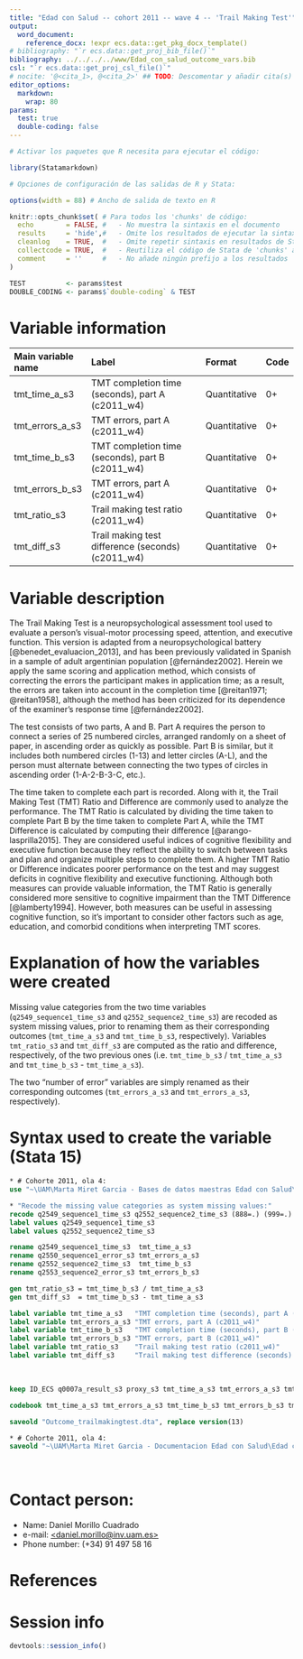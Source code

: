 ```yaml
---
title: "Edad con Salud -- cohort 2011 -- wave 4 -- 'Trail Making Test'"
output:
  word_document:
    reference_docx: !expr ecs.data::get_pkg_docx_template()
# bibliography: "`r ecs.data::get_proj_bib_file()`"
bibliography: ../../../../www/Edad_con_salud_outcome_vars.bib
csl: "`r ecs.data::get_proj_csl_file()`"
# nocite: '@<cita_1>, @<cita_2>' ## TODO: Descomentar y añadir cita(s) o borrar campo
editor_options: 
  markdown:
    wrap: 80
params:
  test: true
  double-coding: false
---
```


```r
# Activar los paquetes que R necesita para ejecutar el código:

library(Statamarkdown)

# Opciones de configuración de las salidas de R y Stata:

options(width = 88) # Ancho de salida de texto en R

knitr::opts_chunk$set( # Para todos los 'chunks' de código:
  echo        = FALSE, #   - No muestra la sintaxis en el documento
  results     = 'hide',#   - Omite los resultados de ejecutar la sintaxis
  cleanlog    = TRUE,  #   - Omite repetir sintaxis en resultados de Stata
  collectcode = TRUE,  #   - Reutiliza el código de Stata de 'chunks' anteriores
  comment     = ''     #   - No añade ningún prefijo a los resultados
)

TEST          <- params$test
DOUBLE_CODING <- params$`double-coding` & TEST
```

# Variable information

| Main variable name | Label                                             | Format       | Code |
|:-------------------|:--------------------------------------------------|:-------------|:-----|
| tmt_time_a\_s3     | TMT completion time (seconds), part A (c2011_w4)  | Quantitative | 0+   |
| tmt_errors_a\_s3   | TMT errors, part A (c2011_w4)                     | Quantitative | 0+   |
| tmt_time_b\_s3     | TMT completion time (seconds), part B (c2011_w4)  | Quantitative | 0+   |
| tmt_errors_b\_s3   | TMT errors, part A (c2011_w4)                     | Quantitative | 0+   |
| tmt_ratio_s3       | Trail making test ratio (c2011_w4)                | Quantitative | 0+   |
| tmt_diff_s3        | Trail making test difference (seconds) (c2011_w4) | Quantitative | 0+   |

# Variable description

The Trail Making Test is a neuropsychological assessment tool used to evaluate a
person's visual-motor processing speed, attention, and executive function. This
version is adapted from a neuropsychological battery [@benedet_evaluacion_2013],
and has been previously validated in Spanish in a sample of adult argentinian
population [@fernández2002]. Herein we apply the same scoring and application
method, which consists of correcting the errors the participant makes in
application time; as a result, the errors are taken into account in the
completion time [@reitan1971; @reitan1958], although the method has been
criticized for its dependence of the examiner's response time [@fernández2002].

The test consists of two parts, A and B. Part A requires the person to connect a
series of 25 numbered circles, arranged randomly on a sheet of paper, in
ascending order as quickly as possible. Part B is similar, but it includes both
numbered circles (1-13) and letter circles (A-L), and the person must alternate
between connecting the two types of circles in ascending order (1-A-2-B-3-C,
etc.).

The time taken to complete each part is recorded. Along with it, the Trail
Making Test (TMT) Ratio and Difference are commonly used to analyze the
performance. The TMT Ratio is calculated by dividing the time taken to complete
Part B by the time taken to complete Part A, while the TMT Difference is
calculated by computing their difference [@arango-lasprilla2015]. They are
considered useful indices of cognitive flexibility and executive function
because they reflect the ability to switch between tasks and plan and organize
multiple steps to complete them. A higher TMT Ratio or Difference indicates
poorer performance on the test and may suggest deficits in cognitive flexibility
and executive functioning. Although both measures can provide valuable
information, the TMT Ratio is generally considered more sensitive to cognitive
impairment than the TMT Difference [@lamberty1994]. However, both measures can
be useful in assessing cognitive function, so it's important to consider other
factors such as age, education, and comorbid conditions when interpreting TMT
scores.

# Explanation of how the variables were created

Missing value categories from the two time variables (`q2549_sequence1_time_s3`
and `q2552_sequence2_time_s3`) are recoded as system missing values, prior to
renaming them as their corresponding outcomes (`tmt_time_a_s3` and
`tmt_time_b_s3`, respectively). Variables `tmt_ratio_s3` and `tmt_diff_s3` are
computed as the ratio and difference, respectively, of the two previous ones
(i.e. `tmt_time_b_s3` / `tmt_time_a_s3` and `tmt_time_b_s3` - `tmt_time_a_s3`).

The two "number of error" variables are simply renamed as their corresponding
outcomes (`tmt_errors_a_s3` and `tmt_errors_a_s3`, respectively).

# Syntax used to create the variable (Stata 15)

```stata
* # Cohorte 2011, ola 4:
use "~\UAM\Marta Miret Garcia - Bases de datos maestras Edad con Salud\Ola_4\Cohorte 2011\rawdata_c2011w4.dta"
```

```stata
* "Recode the missing value categories as system missing values:"
recode q2549_sequence1_time_s3 q2552_sequence2_time_s3 (888=.) (999=.)
label values q2549_sequence1_time_s3
label values q2552_sequence2_time_s3

rename q2549_sequence1_time_s3  tmt_time_a_s3
rename q2550_sequence1_error_s3 tmt_errors_a_s3
rename q2552_sequence2_time_s3  tmt_time_b_s3
rename q2553_sequence2_error_s3 tmt_errors_b_s3

gen tmt_ratio_s3 = tmt_time_b_s3 / tmt_time_a_s3
gen tmt_diff_s3  = tmt_time_b_s3 - tmt_time_a_s3

label variable tmt_time_a_s3   "TMT completion time (seconds), part A (c2011_w4)"
label variable tmt_errors_a_s3 "TMT errors, part A (c2011_w4)"
label variable tmt_time_b_s3   "TMT completion time (seconds), part B (c2011_w4)"
label variable tmt_errors_b_s3 "TMT errors, part B (c2011_w4)"
label variable tmt_ratio_s3    "Trail making test ratio (c2011_w4)"
label variable tmt_diff_s3     "Trail making test difference (seconds) (c2011_w4)"
```

<br>

```stata
keep ID_ECS q0007a_result_s3 proxy_s3 tmt_time_a_s3 tmt_errors_a_s3 tmt_time_b_s3 tmt_errors_b_s3 tmt_ratio_s3 tmt_diff_s3

codebook tmt_time_a_s3 tmt_errors_a_s3 tmt_time_b_s3 tmt_errors_b_s3 tmt_ratio_s3 tmt_diff_s3
```

```stata
saveold "Outcome_trailmakingtest.dta", replace version(13)
```

```stata
* # Cohorte 2011, ola 4:
saveold "~\UAM\Marta Miret Garcia - Documentacion Edad con Salud\Edad con salud - Ola 4\Outcomes\Cohorte 2011\Outcome datasets\Outcome_trailmakingtest.dta", replace version(13)
```

<br>

# Contact person:

-   Name: Daniel Morillo Cuadrado
-   e-mail:
    [\<daniel.morillo\@inv.uam.es\>](mailto:daniel.morillo@inv.uam.es){.email}
-   Phone number: (+34) 91 497 58 16

# References

::: {#refs}
:::

\newpage

# Session info

```r
devtools::session_info()
```
